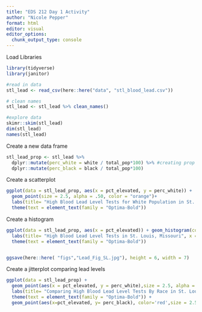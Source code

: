 ```yaml
---
title: "EDS 212 Day 1 Activity"
author: "Nicole Pepper"
format: html
editor: visual
editor_options: 
  chunk_output_type: console
---
```


Load Libraries
```r
library(tidyverse)
library(janitor)

#read in data
stl_lead <- read_csv(here::here("data", "stl_blood_lead.csv"))

# clean names
stl_lead <- stl_lead %>% clean_names() 

#explore data
skimr::skim(stl_lead)
dim(stl_lead)
names(stl_lead)

```

Create a new data frame
```r
stl_lead_prop <- stl_lead %>% 
  dplyr::mutate(perc_white = white / total_pop*100) %>% #creating prop white
  dplyr::mutate(perc_black = black / total_pop*100)
```

Create a scatterplot
```r
ggplot(data = stl_lead_prop, aes(x = pct_elevated, y = perc_white)) +
  geom_point(size = 2.5, alpha = .50, color = "orange")+
  labs(title= "High Blood Lead Level Tests for White Population in St. Louis, Missouri", x = "Elevated %", y = "Count") +
  theme(text = element_text(family = "Optima-Bold"))


```

Create a histogram
```r
ggplot(data = stl_lead_prop, aes(x = pct_elevated)) + geom_histogram(color = "white", fill = "#9c4c06")+ 
  labs(title= "High Blood Lead Level Tests in St. Louis, Missouri", x = "Elevated %", y = "Count") +
  theme(text = element_text(family = "Optima-Bold"))


ggsave(here::here( "figs","Lead_Fig_SL.jpg"), height = 6, width = 7)


```


Create a jitterplot comparing lead levels 
```r
ggplot(data = stl_lead_prop) +
  geom_point(aes(x = pct_elevated, y = perc_white),size = 2.5, alpha = .50, color = "orange")+
  labs(title= "Comparing High Blood Lead Level Tests By Race in St. Louis, Missouri", x = "Elevated %", y = "Count") +
  theme(text = element_text(family = "Optima-Bold")) +
  geom_point(aes(x=pct_elevated, y= perc_black), color='red',size = 2.5,alpha = .50)


```